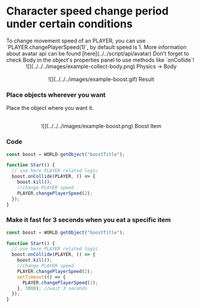 
# Character speed change period under certain conditions

<Callout type="info">
  To change movement speed of an PLAYER, you can use
  `PLAYER.changePlayerSpeed(1)`, by default speed is 1. More information about
  avatar api can be found [here](../../script/api/avatar)
</Callout>
<Callout type="error" icon="‼️">
  Don't forget to check Body in the object's properties panel to use methods
  like `onCollide`!
  <center>![](../../../images/example-collect-body.png) Physics -> Body</center>
</Callout>
<br />
<center>![](../../../images/example-boost.gif) Result </center>

<Steps>

### Place objects wherever you want

Place the object where you want it.

<br />
<center>![](../../../images/example-boost.png) Boost Item </center>

### Code

```js showLineNumbers copy
const boost = WORLD.getObject("boostTitle");

function Start() {
  // use here PLAYER related logic
  boost.onCollide(PLAYER, () => {
    boost.kill();
    //change PLAYER speed
    PLAYER.changePlayerSpeed(2);
  });
}
```

### Make it fast for 3 seconds when you eat a specific item

```js showLineNumbers copy
const boost = WORLD.getObject("boostTitle");

function Start() {
  // use here PLAYER related logic
  boost.onCollide(PLAYER, () => {
    boost.kill();
    //change PLAYER speed
    PLAYER.changePlayerSpeed(2);
    setTimeout(() => {
      PLAYER.changePlayerSpeed(1);
    }, 3000); //wait 3 seconds
  });
}
```

</Steps>
